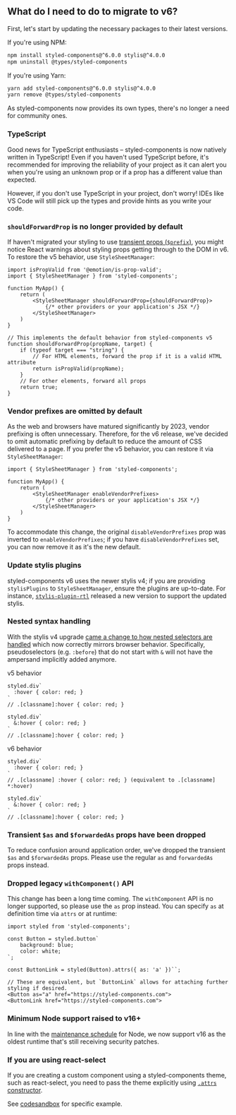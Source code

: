 ## What do I need to do to migrate to v6?

First, let's start by updating the necessary packages to their latest versions.

If you're using NPM:

```sh
npm install styled-components@^6.0.0 stylis@^4.0.0
npm uninstall @types/styled-components
```

If you're using Yarn:

```sh
yarn add styled-components@^6.0.0 stylis@^4.0.0
yarn remove @types/styled-components
```

As styled-components now provides its own types, there's no longer a need for community ones.

### TypeScript

Good news for TypeScript enthusiasts – styled-components is now natively written in TypeScript! Even if you haven't used TypeScript before, it's recommended for improving the reliability of your project as it can alert you when you're using an unknown prop or if a prop has a different value than expected.

However, if you don't use TypeScript in your project, don't worry! IDEs like VS Code will still pick up the types and provide hints as you write your code.

### `shouldForwardProp` is no longer provided by default

If haven't migrated your styling to use [transient props (`$prefix`)](/docs/faqs#transient-props-since-5.1), you might notice React warnings about styling props getting through to the DOM in v6. To restore the v5 behavior, use `StyleSheetManager`:

```tsx
import isPropValid from '@emotion/is-prop-valid';
import { StyleSheetManager } from 'styled-components';

function MyApp() {
    return (
        <StyleSheetManager shouldForwardProp={shouldForwardProp}>
            {/* other providers or your application's JSX */}
        </StyleSheetManager>
    )
}

// This implements the default behavior from styled-components v5
function shouldForwardProp(propName, target) {
    if (typeof target === "string") {
        // For HTML elements, forward the prop if it is a valid HTML attribute
        return isPropValid(propName);
    }
    // For other elements, forward all props
    return true;
}
```

### Vendor prefixes are omitted by default

As the web and browsers have matured significantly by 2023, vendor prefixing is often unnecessary. Therefore, for the v6 release, we've decided to omit automatic prefixing by default to reduce the amount of CSS delivered to a page. If you prefer the v5 behavior, you can restore it via `StyleSheetManager`:

```tsx
import { StyleSheetManager } from 'styled-components';

function MyApp() {
    return (
        <StyleSheetManager enableVendorPrefixes>
            {/* other providers or your application's JSX */}
        </StyleSheetManager>
    )
}
```

To accommodate this change, the original `disableVendorPrefixes` prop was inverted to `enableVendorPrefixes`; if you have `disableVendorPrefixes` set, you can now remove it as it's the new default.

### Update stylis plugins

styled-components v6 uses the newer stylis v4; if you are providing `stylisPlugins` to `StyleSheetManager`, ensure the plugins are up-to-date. For instance, [`stylis-plugin-rtl`](https://www.npmjs.com/package/stylis-plugin-rtl) released a new version to support the updated stylis.

### Nested syntax handling

With the stylis v4 upgrade [came a change to how nested selectors are handled](https://github.com/thysultan/stylis/issues/323) which now correctly mirrors browser behavior. Specifically, pseudoselectors (e.g. `:before`) that do not start with `&` will not have the ampersand implicitly added anymore.

v5 behavior

```tsx
styled.div`
  :hover { color: red; }
`
// .[classname]:hover { color: red; }

styled.div`
  &:hover { color: red; }
`
// .[classname]:hover { color: red; }
```

v6 behavior

```tsx
styled.div`
  :hover { color: red; }
`
// .[classname] :hover { color: red; } (equivalent to .[classname] *:hover)

styled.div`
  &:hover { color: red; }
`
// .[classname]:hover { color: red; }
```

### Transient `$as` and `$forwardedAs` props have been dropped

To reduce confusion around application order, we've dropped the transient `$as` and `$forwardedAs` props. Please use the regular `as` and `forwardedAs` props instead.

### Dropped legacy `withComponent()` API

This change has been a long time coming. The `withComponent` API is no longer supported, so please use the `as` prop instead. You can specify `as` at definition time via `attrs` or at runtime:

```tsx
import styled from 'styled-components';

const Button = styled.button`
    background: blue;
    color: white;
`;

const ButtonLink = styled(Button).attrs({ as: 'a' })``;

// These are equivalent, but `ButtonLink` allows for attaching further styling if desired.
<Button as="a" href="https://styled-components.com">
<ButtonLink href="https://styled-components.com">
```

### Minimum Node support raised to v16+

In line with the [maintenance schedule](https://github.com/nodejs/release#release-schedule) for Node, we now support v16 as the oldest runtime that's still receiving security patches.

### If you are using react-select

If you are creating a custom component using a styled-components theme, such as react-select, you need to pass the theme explicitly using [`.attrs` constructor](https://styled-components.com/docs/api#attrs).  

See [codesandbox](https://codesandbox.io/p/sandbox/styled-component-with-react-select-forked-m62nj4?file=%2Fexample.js) for specific example.
